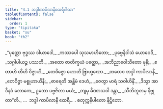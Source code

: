 ```yaml
---
title: "4.1 ဘဒ္ဒါကာပိလာနီထေရီဂါထာ"
tableOfContents: false
sidebar:
  order: 1
type: "tipitaka"
basket: "su"
book: "th2"
---
```



<DynamicBreadcrumb />

<Division number="63" book="th2" e="ch" v="19" p="387">

<Paragraph number="103" type="verses" book="th2">
_“ပုတ္တော ဗုဒ္ဓဿ ဒါယာဒေါ,_  
_ကဿပေါ သုသမာဟိတော;_  
_ပုဗ္ဗေနိဝါသံ ယောဝေဒိ,_  
_သဂ္ဂါပါယဉ္စ ပဿတိ._  

</Paragraph>

</Division>
<Division number="64" book="th2" e="ch" v="19" p="387">

<Paragraph number="104" type="verses" book="th2">
_အထော ဇာတိက္ခယံ ပတ္တော,_  
_အဘိညာဝေါသိတော မုနိ;_  
_ဧတာဟိ တီဟိ ဝိဇ္ဇာဟိ,_  
_တေဝိဇ္ဇော ဟောတိ ဗြာဟ္မဏော._  

</Paragraph>

</Division>
<Division number="65" book="th2" e="ch" v="19" p="387">

<Paragraph number="105" type="verses" book="th2">
_တထေဝ ဘဒ္ဒါ ကာပိလာနီ,_  
_တေဝိဇ္ဇာ မစ္စုဟာယိနီ;_  
_ဓာရေတိ အန္တိမံ ဒေဟံ,_  
_ဇေတွာ မာရံ သဝါဟိနိံ._  

</Paragraph>

</Division>
<Division number="66" book="th2" e="ch" v="19" p="387">

<Paragraph number="106" type="verses" book="th2">
_ဒိသွာ အာဒီနဝံ လောကေ,_  
ဥဘော ပဗ္ဗဇိတာ မယံ;_  
_တျမှ ခီဏာသဝါ ဒန္တာ,_  
_သီတိဘူတမှ နိဗ္ဗုတာ”တိ._  


</Paragraph>
</Division>

<Paragraph number="107" type="center" book="th2">
…  ဘဒ္ဒါ ကာပိလာနီ ထေရီ… .



</Paragraph>

<Paragraph number="108" type="center" book="th2">
စတုက္ကနိပါတော နိဋ္ဌိတော.
</Paragraph>